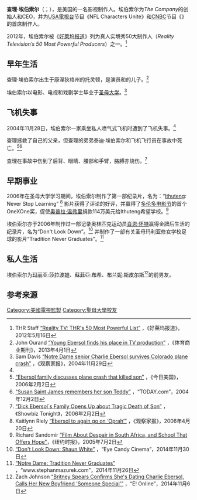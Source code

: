 {{Infobox person
| name = Charlie Ebersol <br />
查理·埃伯索尔
| image =
| imagesize = 
| caption                 =
| birth_date = {{Birth date and age|1982|12|30}}
| birth_place = [[美国|美国]][[康涅狄格州|康涅狄格州]][[托灵顿_(康涅狄格州)|托灵顿]]
| birth_name =
| death_date =
| death_place =
| Alma Mater = [[聖母大學|聖母大學]]
|occupation = [[电视制作人|电视制作人]]、[[电视导演|电视导演]]、[[电影制作人|电影制作人]]、[[电影导演|电影导演]]
|years_active = 
| spouse = 
| children =  
| religion      = [[天主教|天主教]]
}}

'''查理·埃伯索尔'''（{{lang-en|Charlie Ebersol}}；{{bd|1982年|12月30日}}），是美国的一名影视制作人。埃伯索尔为''The Company''的创始人和CEO，并为[[USA電視台|USA電視台]]节目《NFL Characters Unite》和[[CNBC|CNBC]]节目《{{link-en|The Profit (电视剧)|The Profit (TV series)|The Profit}}》的首席制作人。

2012年，埃伯索尔被《[[好莱坞报道|好莱坞报道]]》列为真人实境秀50大制作人（''Reality Television’s 50 Most Powerful Producers''）之一。<ref>THR Staff [http://www.hollywoodreporter.com/lists/charlie-ebersol-justin-hochberg-324825 “Reality TV: THR's 50 Most Powerful List”] {{Wayback|url=http://www.hollywoodreporter.com/lists/charlie-ebersol-justin-hochberg-324825 |date=20150924150325 }}，《好莱坞报道》，2012年5月16日</ref>

==早年生活==
查理·埃伯索尔出生于康涅狄格州的托灵顿，是演员{{link-en|苏珊·圣琼·詹姆斯|Susan Saint James}}和{{link-en|迪克·埃伯索尔|Dick Ebersol}}的儿子。<ref>John Ourand [http://www.sportsbusinessdaily.com/Journal/Issues/2013/04/01/Media/Charlie-Ebersol.aspx “Young Ebersol finds his place in TV production”] {{Wayback|url=http://www.sportsbusinessdaily.com/Journal/Issues/2013/04/01/Media/Charlie-Ebersol.aspx |date=20200921083634 }}，《体育商业期刊》，2013年4月1日</ref>

埃伯索尔以电影、电视和戏剧学士毕业于[[圣母大学|圣母大学]]。<ref name="#1">Sam Davis [http://ndsmcobserver.com/2004/11/notre-dame-senior-charlie-ebersol-survives-colorado-plane-crash/ “Notre Dame senior Charlie Ebersol survives Colorado plane crash”] {{Wayback|url=http://ndsmcobserver.com/2004/11/notre-dame-senior-charlie-ebersol-survives-colorado-plane-crash/ |date=20190630104856 }}，《观察家报》，2004年11月29日</ref>

==飞机失事==

2004年11月28日，埃伯索尔一家乘坐私人喷气式飞机时遭到了飞机失事。<ref name="#1"/>

查理拯救了自己的父亲，但查理的弟弟泰迪·埃伯索尔和飞机飞行员在事故中死亡。<ref>[http://usatoday30.usatoday.com/life/people/2006-02-02-ebersols-oprah_x.htm?POE=LIFISVA “Ebersol family discusses plane crash that killed son”] {{Wayback|url=http://usatoday30.usatoday.com/life/people/2006-02-02-ebersols-oprah_x.htm?POE=LIFISVA |date=20160314161526 }}，《今日美国》，2006年2月2日</ref><ref>[http://www.today.com/id/6645487/ns/today/t/susan-saint-james-remembers-her-son-teddy/#.U3v5TtJdWSo “Susan Saint James remembers her son Teddy”] {{Wayback|url=http://www.today.com/id/6645487/ns/today/t/susan-saint-james-remembers-her-son-teddy/#.U3v5TtJdWSo |date=20150207190312 }}，“TODAY.com”，2004年12月2日</ref>

查理在事故中伤到了后背、眼睛、腰部和手臂，胳膊亦烧伤。<ref>[http://transcripts.cnn.com/TRANSCRIPTS/0602/02/sbt.01.html “Dick Ebersol`s Family Opens Up about Tragic Death of Son”] {{Wayback|url=http://transcripts.cnn.com/TRANSCRIPTS/0602/02/sbt.01.html |date=20210120071212 }}，《Showbiz Tonight》，2006年2月2日</ref>

==早期事业==
2006年在圣母大学学习期间，埃伯索尔制作了第一部纪录片，名为：“[[Ithuteng|Ithuteng]]: Never Stop Learning” <ref>Kaitlynn Riely [http://ndsmcobserver.com/2006/04/ebersol-to-again-go-on-oprah/  “Ebersol to again go on ‘Oprah’”] {{Wayback|url=http://ndsmcobserver.com/2006/04/ebersol-to-again-go-on-oprah/ |date=20201125072814 }}，《观察家报》，2006年4月20日</ref> 影片获得了评论的好评，并赢得了[[多伦多电影节|多伦多电影节]]的首个OneXOne奖，促使[[奥普拉·温弗里|奥普拉·温弗里]]捐款114万美元给Ithuteng希望学校。<ref>Richard Sandomir [http://www.nytimes.com/2005/07/02/movies/MoviesFeatures/02eber.html?_r=0 “Film About Despair in South Africa, and School That Offers Hope”]，《纽约时报》，2005年7月2日</ref>

埃伯索尔亦于2006年制作过一部记录奥林匹克运动员[[肖恩·怀特|肖恩·怀特]]赢得金牌后生活的纪录片，名为“Don't Look Down”。<ref>[http://www.eyecandycinema.com/page38/page3/page32/page32.html “Don't Look Down: Shaun White”] {{Wayback|url=http://www.eyecandycinema.com/page38/page3/page32/page32.html |date=20160304033543 }}，“Eye Candy Cinema”，2014年11月30日</ref> 并制作了一部有关圣母玛利亚修女学校足球的影片“Tradition Never Graduates”。<ref>[http://www.stephanmazurek.com/?page_id=473 “Notre Dame: Tradition Never Graduates”] {{Wayback|url=http://www.stephanmazurek.com/?page_id=473 |date=20181019001748 }}，“www.stephanmazurek.com”，2014年11月26日</ref>

==私人生活==

埃伯索尔为[[玛丽亚·莎拉波娃|玛丽亚·莎拉波娃]]、[[蘇菲亞·布希|蘇菲亞·布希]]、[[布兰妮·斯皮尔斯|布兰妮·斯皮尔斯]]<ref>Zach Johnson [http://www.eonline.com/news/595446/britney-spears-confirms-she-s-dating-charlie-ebersol-calls-her-new-boyfriend-someone-special “Britney Spears Confirms She's Dating Charlie Ebersol, Calls Her New Boyfriend 'Someone Special'”] {{Wayback|url=http://www.eonline.com/news/595446/britney-spears-confirms-she-s-dating-charlie-ebersol-calls-her-new-boyfriend-someone-special |date=20210211212304 }}，“E! Online”，2014年11月6日</ref>的前男友。

== 参考来源 ==

{{Reflist}}

{{DEFAULTSORT:Ebersol, Charlie}}

[[Category:美國電視監製|Category:美國電視監製]]
[[Category:聖母大學校友|Category:聖母大學校友]]